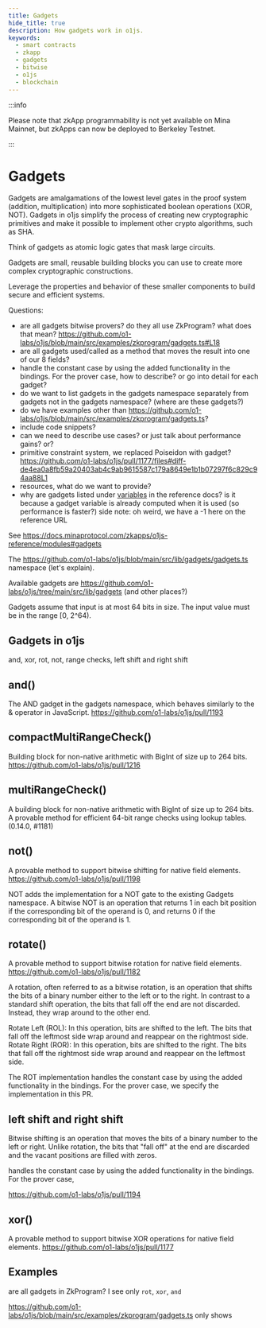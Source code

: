 ```yaml
---
title: Gadgets
hide_title: true
description: How gadgets work in o1js.
keywords:
  - smart contracts
  - zkapp
  - gadgets
  - bitwise
  - o1js
  - blockchain
---
```


:::info

Please note that zkApp programmability is not yet available on Mina Mainnet, but zkApps can now be deployed to Berkeley Testnet.

:::

# Gadgets

Gadgets are amalgamations of the lowest level gates in the proof system (addition, multiplication) into more sophisticated boolean operations (XOR, NOT). Gadgets in o1js simplify the process of creating new cryptographic primitives and make it possible to implement other crypto algorithms, such as SHA. 

<!--- I'm grabbing context from other sources SWAG, please review carefully--->
Think of gadgets as atomic logic gates that mask large circuits. 

Gadgets are small, reusable building blocks you can use to create more complex cryptographic constructions. 

Leverage the properties and behavior of these smaller components to build secure and efficient systems.

Questions: 
- are all gadgets bitwise provers? do they all use ZkProgram? what does that mean? https://github.com/o1-labs/o1js/blob/main/src/examples/zkprogram/gadgets.ts#L18 
- are all gadgets used/called as a method that moves the result into one of our 8 fields?
- handle the constant case by using the added functionality in the bindings. For the prover case, how to describe? or go into detail for each gadget?
- do we want to list gadgets in the gadgets namespace separately from gadgets not in the gadgets namespace? (where are these gadgets?)
- do we have examples other than https://github.com/o1-labs/o1js/blob/main/src/examples/zkprogram/gadgets.ts? 
- include code snippets? 
- can we need to describe use cases? or just talk about performance gains? or?
- primitive constraint system, we replaced Poiseidon with gadget? https://github.com/o1-labs/o1js/pull/1177/files#diff-de4ea0a8fb59a20403ab4c9ab9615587c179a8649e1b1b07297f6c829c94aa88L1 
- resources, what do we want to provide?
- why are gadgets listed under [variables](https://docs.minaprotocol.com/zkapps/o1js-reference/modules#variables-1) in the reference docs? is it because a gadget variable is already computed when it is used (so performance is faster?) 
side note: oh weird, we have a -1 here on the reference URL

See https://docs.minaprotocol.com/zkapps/o1js-reference/modules#gadgets 

The https://github.com/o1-labs/o1js/blob/main/src/lib/gadgets/gadgets.ts namespace (let's explain). 

Available gadgets are https://github.com/o1-labs/o1js/tree/main/src/lib/gadgets (and other places?)

Gadgets assume that input is at most 64 bits in size. The input value must be in the range [0, 2^64).

## Gadgets in o1js
and, xor, rot, not, range checks, left shift and right shift

## and()

The AND gadget in the gadgets namespace, which behaves similarly to the & operator in JavaScript. https://github.com/o1-labs/o1js/pull/1193

## compactMultiRangeCheck()

Building block for non-native arithmetic with BigInt of size up to 264 bits. https://github.com/o1-labs/o1js/pull/1216

## multiRangeCheck()

A building block for non-native arithmetic with BigInt of size up to 264 bits. A provable method for efficient 64-bit range checks using lookup tables. (0.14.0, #1181)

## not()

A provable method to support bitwise shifting for native field elements. https://github.com/o1-labs/o1js/pull/1198

NOT adds the implementation for a NOT gate to the existing Gadgets namespace. A bitwise NOT is an operation that returns 1 in each bit position if the corresponding bit of the operand is 0, and returns 0 if the corresponding bit of the operand is 1.

## rotate()

A provable method to support bitwise rotation for native field elements. https://github.com/o1-labs/o1js/pull/1182 

A rotation, often referred to as a bitwise rotation, is an operation that shifts the bits of a binary number either to the left or to the right. In contrast to a standard shift operation, the bits that fall off the end are not discarded. Instead, they wrap around to the other end.

Rotate Left (ROL): In this operation, bits are shifted to the left. The bits that fall off the leftmost side wrap around and reappear on the rightmost side.
Rotate Right (ROR): In this operation, bits are shifted to the right. The bits that fall off the rightmost side wrap around and reappear on the leftmost side.

The ROT implementation handles the constant case by using the added functionality in the bindings. For the prover case, we specify the implementation in this PR.

## left shift and right shift

Bitwise shifting is an operation that moves the bits of a binary number to the left or right. Unlike rotation, the bits that "fall off" at the end are discarded and the vacant positions are filled with zeros.

handles the constant case by using the added functionality in the bindings. For the prover case,

https://github.com/o1-labs/o1js/pull/1194

## xor()

A provable method to support bitwise XOR operations for native field elements. https://github.com/o1-labs/o1js/pull/1177 

## Examples

are all gadgets in ZkProgram? I see only `rot`, `xor`, `and`

https://github.com/o1-labs/o1js/blob/main/src/examples/zkprogram/gadgets.ts only shows 
